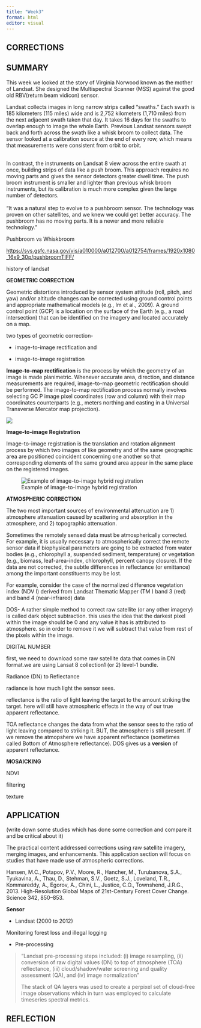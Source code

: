 ```yaml
---
title: "Week3"
format: html
editor: visual
---
```


## **CORRECTIONS**

## **SUMMARY**

This week we looked at the story of Virginia Norwood known as the mother of Landsat. She designed the Multispectral Scanner (MSS) against the good old RBV(return beam vidicon) sensor.

Landsat collects images in long narrow strips called "swaths." Each swath is 185 kilometers (115 miles) wide and is 2,752 kilometers (1,710 miles) from the next adjacent swath taken that day. It takes 16 days for the swaths to overlap enough to image the whole Earth. Previous Landsat sensors swept back and forth across the swath like a whisk broom to collect data. The sensor looked at a calibration source at the end of every row, which means that measurements were consistent from orbit to orbit.

\
In contrast, the instruments on Landsat 8 view across the entire swath at once, building strips of data like a push broom. This approach requires no moving parts and gives the sensor detectors greater dwell time. The push broom instrument is smaller and lighter than previous whisk broom instruments, but its calibration is much more complex given the large number of detectors.\
\
"It was a natural step to evolve to a pushbroom sensor. The technology was proven on other satellites, and we knew we could get better accuracy. The pushbroom has no moving parts. It is a newer and more reliable technology."

Pushbroom vs Whiskbroom

<https://svs.gsfc.nasa.gov/vis/a010000/a012700/a012754/frames/1920x1080_16x9_30p/pushbroomTIFF/>

history of landsat

**GEOMETRIC CORRECTION**

Geometric distortions introduced by sensor system attitude (roll, pitch, and yaw) and/or altitude changes can be corrected using ground control points and appropriate mathematical models (e.g., Im et al., 2009). A ground control point (GCP) is a location on the surface of the Earth (e.g., a road intersection) that can be identified on the imagery and located accurately on a map.

two types of geometric correction-

-   image-to-image rectification and

-   image-to-image registration

**Image-to-map rectification** is the process by which the geometry of an image is made planimetric. Whenever accurate area, direction, and distance measurements are required, image-to-map geometric rectification should be performed. The image-to-map rectification process normally involves selecting GC P image pixel coordinates (row and column) with their map coordinates counterparts (e.g., meters northing and easting in a Universal Transverse Mercator map projection).

![](images/085194c43202c81b1bc66fd011ab5552.GC3.webp){fig-align="center"}

**Image-to-image Registration**

Image-to-image registration is the translation and rotation alignment process by which two images of like geometry and of the same geographic area are positioned coincident concerning one another so that corresponding elements of the same ground area appear in the same place on the registered images.

![Example of image-to-image hybrid registration](images/9bc14fff503998327710bd5d280f55cb.GC5.webp){fig-align="center"}

**ATMOSPHERIC CORRECTION**

The two most important sources of environmental attenuation are 1) atmosphere attenuation caused by scattering and absorption in the atmosphere, and 2) topographic attenuation.

Sometimes the remotely sensed data must be atmospherically corrected. For example, it is usually necessary to atmospherically correct the remote sensor data if biophysical parameters are going to be extracted from water bodies (e.g., chlorophyll a, suspended sediment, temperature) or vegetation (e.g., biomass, leaf-area-index, chlorophyll, percent canopy closure). If the data are not corrected, the subtle differences in reflectance (or emittance) among the important constituents may be lost.

For example, consider the case of the normalized difference vegetation index (NDV I) derived from Landsat Thematic Mapper (TM ) band 3 (red) and band 4 (near-infrared) data

DOS- A rather simple method to correct raw satellite (or any other imagery) is called dark object subtraction. this uses the idea that the darkest pixel within the image should be 0 and any value it has is attributed to atmosphere. so in order to remove it we will subtract that value from rest of the pixels within the image.

DIGITAL NUMBER

first, we need to download some raw satellite data that comes in DN format.we are using Lansat 8 collection1 (or 2) level-1 bundle.

Radiance (DN) to Reflectance

radiance is how much light the sensor sees.

reflectance is the ratio of light leaving the target to the amount striking the target. here will still have atmospheric effects in the way of our true apparent reflectance.

TOA reflectance changes the data from what the sensor sees to the ratio of light leaving compared to striking it. BUT, the atmosphere is still present. If we remove the atmopshere we have apparent reflectance (sometimes called Bottom of Atmosphere reflectance). DOS gives us a **version** of apparent reflectance.

**MOSAICKING**

NDVI

filtering

texture

## **APPLICATION**

(write down some studies which has done some correction and compare it and be critical about it)

The practical content addressed corrections using raw satellite imagery, merging images, and enhancements. This application section will focus on studies that have made use of atmospheric corrections.

Hansen, M.C., Potapov, P.V., Moore, R., Hancher, M., Turubanova, S.A., Tyukavina, A., Thau, D., Stehman, S.V., Goetz, S.J., Loveland, T.R., Kommareddy, A., Egorov, A., Chini, L., Justice, C.O., Townshend, J.R.G., 2013. High-Resolution Global Maps of 21st-Century Forest Cover Change. Science 342, 850--853.

**Sensor**

-   Landsat (2000 to 2012)

Monitoring forest loss and illegal logging

-   Pre-processing

> "Landsat pre-processing steps included: (i) image resampling, (ii) conversion of raw digital values (DN) to top of atmosphere (TOA) reflectance, (iii) cloud/shadow/water screening and quality assessment (QA), and (iv) image normalization"
>
> The stack of QA layers was used to create a perpixel set of cloud-free image observations which in turn was employed to calculate timeseries spectral metrics.

## REFLECTION

